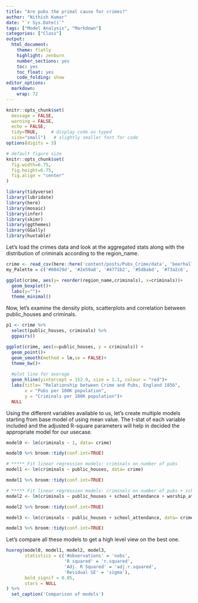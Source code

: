 ```yaml
---
title: "Are pubs the primal cause for crimes?"
author: "Nithish Kumar"
date: "`r Sys.Date()`"
tags: ["Model Analysis", "Markdown"]
categories: ["Class"]
output:
  html_document:
    theme: flatly
    highlight: zenburn
    number_sections: yes
    toc: yes
    toc_float: yes
    code_folding: show
editor_options: 
  markdown: 
    wrap: 72
---
```


```r
knitr::opts_chunk$set(
  message = FALSE, 
  warning = FALSE, 
  echo = FALSE,
  tidy=TRUE,     # display code as typed
  size="small")   # slightly smaller font for code
options(digits = 3)

# default figure size
knitr::opts_chunk$set(
  fig.width=6.75, 
  fig.height=6.75,
  fig.align = "center"
)
```

```r
library(tidyverse)
library(lubridate)
library(here)
library(mosaic)
library(infer)
library(skimr)
library(ggthemes)
library(GGally)
library(huxtable)
```

Let's load the crimes data and look at the aggregated stats along with the distribution of criminals according to the region_name. 
```r
crime <- read_csv(here::here('content/posts/Pubs_Crime/data', 'beerhall.csv'))
my_Palette = c('#00429d', '#2e59a8', '#4771b2', '#5d8abd', '#73a2c6', '#8abccf', '#a5d5d8', '#c5eddf', '#ffffe0')

```

```r
ggplot(crime, aes(y= reorder(region_name,criminals), x=criminals))+
  geom_boxplot()+
  labs(y="")+
  theme_minimal()
```

Now, let's examine the density plots, scatterplots and correlation between public_houses and criminals.

```r
p1 <- crime %>% 
  select(public_houses, criminals) %>% 
  ggpairs()
```

```r
ggplot(crime, aes(x=public_houses, y = criminals)) +
  geom_point()+
  geom_smooth(method = lm,se = FALSE)+
  theme_bw()+
  
  #plot line for average
  geom_hline(yintercept = 152.9, size = 1.1, colour = "red")+
  labs(title= "Relationship between Crime and Pubs, England 1856",
       x = "Pubs per 100K population",
       y = "Criminals per 100K population")+
  NULL
```

Using the different variables available to us, let's create multiple models starting from base model of using mean value. The t-stat of each variable included and the adjusted R-square parameters will help in decided the appropriate model for our usecase. 

```r
model0 <- lm(criminals ~ 1, data= crime)

model0 %>% broom::tidy(conf.int=TRUE)

# ***** Fit linear regression models: criminals on number of pubs
model1 <- lm(criminals ~ public_houses, data= crime)

model1 %>% broom::tidy(conf.int=TRUE)

# ***** Fit linear regression models: criminals on number of pubs + school + church attendance
model2 <- lm(criminals ~ public_houses + school_attendance + worship_attendance, data= crime)

model2 %>% broom::tidy(conf.int=TRUE)

model3 <- lm(criminals ~ public_houses + school_attendance, data= crime)

model3 %>% broom::tidy(conf.int=TRUE)
```

Let's compare all these models to get a high level view on the best one.
```r
huxreg(model0, model1, model2, model3,
       statistics = c('#observations' = 'nobs', 
                      'R squared' = 'r.squared', 
                      'Adj. R Squared' = 'adj.r.squared', 
                      'Residual SE' = 'sigma'), 
       bold_signif = 0.05, 
       stars = NULL
) %>% 
  set_caption('Comparison of models')
```

